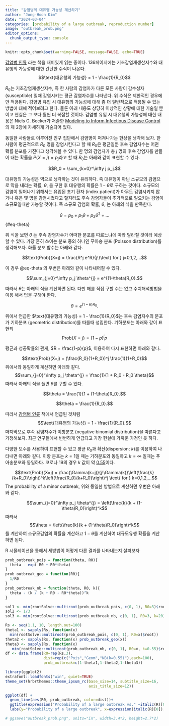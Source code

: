 ```yaml
---
title: "감염병의 대유행 가능성 계산하기"
author: "Jong-Hoon Kim"
date: "2024-03-04"
categories: [probability of a large outbreak, reproduction number]
image: "outbreak_prob.png"
editor_options: 
  chunk_output_type: console
---
```


```r
knitr::opts_chunk$set(warning=FALSE, message=FALSE, echo=TRUE)
```

[감염병 인류](https://www.yes24.com/Product/Goods/99051113?ReviewYn=Y) 라는 책을 재미있게 읽는 중이다. 136페이지에는 기초감염재생산지수와 대유행의 가능성에 대한 간단한 수식이 나온다. $$\text{대유행의 가능성} = 1 - \frac{1}{R_0}$$

$R_0$는 기초감염재생산지수, 즉 한 사람의 감염자가 다른 모든 사람이 감수성자 (susceptible) 일때 감염시키는 평균 감염자수를 나타낸다. 위 수식은 제한적인 경우에만 적용된다. 감염병 유입 시 대유행의 가능성에 대해 좀 더 일반적으로 적용될 수 있는 방법에 대해 적어보려고 한다. 물론 아래 내용도 상당히 이상적인 상황에 대한 기술일 뿐이고 현실은 그 보다 훨씬 더 복잡할 것이다. 감염병 유입 시 대유행의 가능성에 대한 내용은 Niels G. Becker가 저술한 [Modeling to Inform Infectious Disease Control](https://www.amazon.com/Modeling-Infectious-Disease-Control-Biostatistics/dp/1498731066/ref=sr_1_3?crid=Q6E8KCGFJHES&dib=eyJ2IjoiMSJ9.UCQn7lL_fhp-8cr31i1yvNkFiM8031ZLJrQd3oLch4MLiIGfVd7xSHYK8DxJcl2irN6hOSKXvwIBltRHfSRsMnCEZE09qU6Hj_BrGkMf45Q7EvhtR8q1EEZnjJP4ZrU8ow-Z6gIW1vhne7qQp5LiGeJsnbWorvZjpvfWu0Q-YbgfYopAUnSl95IUf0nlTDbvxm-rYGyOawJEC5BHEBXi3wsYCfLfM-F7eZW2vwT_9n8.DIMrBAhp9UdkHqkC9_69y7tViatvCC44j3phlaCTrA4&dib_tag=se&keywords=niels+becker&qid=1709912228&sprefix=niels+becker%2Caps%2C239&sr=8-3)의 제 2장에 자세하게 기술되어 있다.

동일한 사람들로 이루어진 인구 집단에서 감염병이 퍼져나가는 현상을 생각해 보자. 한 사람이 평균적으로 $R_0$ 명을 감염시킨다고 할 때 $R_0$은 평균일뿐 후속 감염자수는 어떤 확률 분포를 가진다고 생각해볼 수 있다. 한 명의 감염자가 총 $j$ 명의 후속 감염자를 만들어 내는 확률을 $P(X=j) = p_j$라고 할 때 $R_0$는 아래와 같이 표현할 수 있다.

$$R_0 = \sum_{k=0}^\infty j p_j.$$

대유행의 가능성은 역으로 생각하는 것이 유리하다. 즉 대유행이 아닌 소규모의 감염으로 막을 내리는 확률, $\theta$, 을 구한 후 대유행의 확률은 $1-\theta$로 구하는 것이다. 소규모의 감염이 일어나기 위해서는 유입된 초기 환자 (index patient)가 아무도 감염시키지 않거나 혹은 몇 명을 감염시켰다고 할지라도 후속 감염자들이 추가적으로 일으키는 감염이 소규모일때만 가능할 것이다. 즉 소규모 감염의 확률, $\theta$, 는 아래의 식을 만족한다.

$$
\theta =  p_0 + p_1 \theta + p_2 \theta^2 + ...
$$ {#eq-theta}

위 식을 보면 $\theta$ 는 후속 감염자수가 어떠한 분포를 따르느냐에 따라 달라질 것이라 예상할 수 있다.  가장 흔히 쓰이는 분포 중의 하나인 푸아송 분포 (Poisson distribution)를 생각해보자. 화률 분포 함수는 아래와 같다. 

$$\text{Prob}(X=j) = \frac{R^j e^R}{j!}\text{ for } j=0,1,2,...$$ 

이 경우 @eq-theta 의 우변은 아래와 같이 나타내어질 수 있다.  

$$\sum_{j=0}^\infty p_j \theta^{j} = e^{(1-\theta)R_0}.$$ 

따라서 $\theta$는 아래의 식을 계산하면 된다. 다만 해를 직접 구할 수는 없고 수치해석방법을 이용 해서 답을 구해야 한다. 

$$\theta = e^{(1-\theta)R_0}.$$ 

위에서 언급한 $\text{대유행의 가능성} = 1 - \frac{1}{R_0}$는 후속 감염자수의 분포가 
기하분포 (geometric distribution)를 따를때 성립한다. 기하분포는 아래와 같이 표현되
$$\text{Prob}(X=j) = (1-p)^j p$$

평균과 성공확률의 관게, $R = \frac{1-p}{p}$, 이용하여 다시 표현하면 아래와 같다.

$$\text{Prob}(X=j) = (\frac{R_0}{1+R_0})^j \frac{1}{1+R_0}$$
위에서와 동일하게 계산하면 아래와 같다. 
$$\sum_{j=0}^\infty p_j \theta^{j} = \frac{1}{1 + R_0 - R_0 \theta}$$ 
따라서 아래의 식을 풀면 $\theta$를 구할 수 있다. 

$$\theta = \frac{1}{1 + (1-\theta)R_0}.$$

$$\theta = \frac{1}{R_0}.$$

따라서 [감염병 인류](https://www.yes24.com/Product/Goods/99051113?ReviewYn=Y) 
책에서 언급된 것처럼 
$$\text{대유행의 가능성} = 1 - \frac{1}{R_0}.$$
마지막으로 후속 감염자수가 이항분포 (negative binomial distribution)을 따른다고
가정해보자. 최근 연구들에서 빈번하게 언급되고 가장 현실에 가까운 가정인 듯 하다. 

다양한 모수를 사용하여 표현할 수 있고 평균 $R_0$과 확산(dispersion; $k$)를 이용하여
나타내면 아래와 같다. 이항 분포는 $k=1$일 때는 기하분포와 동일하고 $k=\infty$
일때는 푸아송분포와 동일하다. 코로나 19의 경우 $k$ 값이 약 [0.55](https://www.ncbi.nlm.nih.gov/pmc/articles/PMC9349569/)이다. 

$$\text{Prob}(X=j) = \frac{\Gamma(k+j)}{j!\Gamma(k)}\left(\frac{k}{k+R_0}\right)^k\left(\frac{R_0}{k+R_0}\right)^j \text{ for } k=0,1,2,...$$ The probability of a minor outbreak,
위와 동일한 방법으로 계산하면 우변은 아래와 같다. 

$$\sum_{j=0}^\infty p_j \theta^{j} = \left(\frac{k}{k + (1-\theta)R_0}\right)^k$$
따라서 $$\theta = \left(\frac{k}{k + (1-\theta)R_0}\right)^k$$를 계산하여 
소규모감염의 확률을 계산하고 $1-\theta$를 계산하여 대규모유행 확률을 계산하면
된다. 

R 시물레이션을 통해서 세방법이 어떻게 다른 결과를 나타내는지 살펴보자 

```r
prob_outbreak_pois = function(theta, R0){
  theta - exp(-R0 + R0*theta) 
}
prob_outbreak_geo = function(R0){
  1/R0 
}
prob_outbreak_nb = function(theta, R0, k){
  theta - (k / (k + R0 - R0*theta))^k 
}

sol1 <- min(rootSolve::multiroot(prob_outbreak_pois, c(0, 1), R0=3)$root)
sol2 <- 1/3
sol3 <- min(rootSolve::multiroot(prob_outbreak_nb, c(0, 1), R0=3, k=20)$root)

Rs <- seq(1.1, 10, length.out=100)
theta1 <- sapply(Rs, function(x) 
  min(rootSolve::multiroot(prob_outbreak_pois, c(0, 1), R0=x)$root))
theta2 <- sapply(Rs, function(x) prob_outbreak_geo(x))
theta3 <- sapply(Rs, function(x) 
   min(rootSolve::multiroot(prob_outbreak_nb, c(0, 1), R0=x, k=0.55)$root))
df <- data.frame(R0=rep(Rs,3), 
                 dist=rep(c("Pois","Geom","NB(k=0.55)"),each=100),
                 prob_outbreak=c(1-theta1,1-theta2,1-theta3))

library(ggplot2)
extrafont::loadfonts("win", quiet=TRUE)
theme_set(hrbrthemes::theme_ipsum_rc(base_size=14, subtitle_size=16, 
                                     axis_title_size=12))

ggplot(df) +
  geom_line(aes(R0, prob_outbreak, color=dist))+
  ggtitle(expression("Probability of a large outbreak vs." ~italic(R)[0])) +
  labs(y="Probability of a large outbreak", x=expression(italic(R)[0]), color="")

# ggsave("outbreak_prob.png", units="in", width=3.4*2, height=2.7*2)  
```


